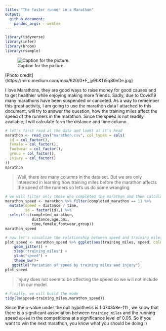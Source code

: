 ```yaml
---
title: "The faster runner in a Marathon"
output:
  github_document:
    pandoc_args: --webtex
---
```


```r
library(tidyverse)
library(infer)
library(broom)
library(rsample)
```


![Caption for the picture.](marathon.jpg)

[Photo credit] (https://miro.medium.com/max/620/0*F_jy9bXTi5q80nDe.jpg)


I love Marathons, they are good ways to raise money for good causes and to get healthier while enjoying making more friends. Sadly, due to Covid19 many marathons have been suspended or canceled. As a way to remember this great activity, I am going to use the marathon data I attached to this document, will try to answer the question, how the training miles affect the speed of the runners in the marathon. Since the speed is not readily available, I will calculate form the distance and time column..

```r
# let's first read at the data and lookt at it's head
marathon <- read_csv("marathon.csv", col_types = cols(
  id = col_factor(),
  female = col_factor(),
  footwear = col_factor(),
  group = col_factor(),
  injury = col_factor()
))
marathon
```
>  Well, there are many columns in the data set. But we are only interested in learning how training miles before the marathon affects the speed of the runners so let's us do some wrangling

```r
# we will filter only those who completed the marathon and then calculate the speed
marathon_speed <- marathon %>% filter(completed_marathon == 1) %>%
  mutate(speed = distance / time,
         id = factor(id),) %>%
  select(-c(completed_marathon,
            distance,age,bmi,
            time,female,footwear,group))
marathon_speed
```

```r
# now let's visualize the relationship between speed and training miles and injury
plot_speed <- marathon_speed %>% ggplot(aes(training_miles, speed, color = injury))+
    geom_jitter() + 
    xlab('training_miles') + 
    ylab("speed") + 
    theme_bw()+
   ggtitle("Variation of speed by training miles and injury")
plot_speed
```

> Injury does not seem to be affecting the speed so we will not include it in our model.

```r
# Finally, we will build the mode
tidy(lm(speed~training_miles,marathon_speed))
```

Since the p-value under the null hypothesis is 1.074358e-111 , we know that there is a significant association between `training_miles` and the running speed `speed` in the competitions at a significance level of 0.05. So if you want to win the next marathon, you know what you should be doing :)


